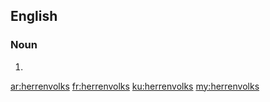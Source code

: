 ==English==

===Noun===
{{head|en|noun plural form}}

# {{plural of|herrenvolk|lang=en}}

[[ar:herrenvolks]]
[[fr:herrenvolks]]
[[ku:herrenvolks]]
[[my:herrenvolks]]